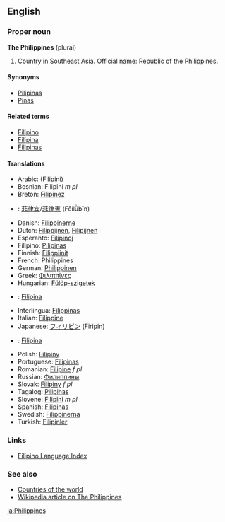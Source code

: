 ==English==
===Proper noun===
'''The Philippines''' (plural)
#Country in Southeast Asia. Official name: Republic of the Philippines.

====Synonyms====
*[[Pilipinas]]
*[[Pinas]]

====Related terms====
*[[Filipino]]
*[[Filipina]]
*[[Filipinas]]

====Translations====
*Arabic: (Filipini)
*Bosnian: Filipini ''m pl''
*Breton: [[Filipinez]]
*{{zh}}: [[菲律宾]]/[[菲律賓]] (Fēilǜbīn)
*Danish: [[Filippinerne]]
*Dutch: [[Filippijnen]], [[Filipijnen]]
*Esperanto: [[Filipinoj]]
*Filipino: [[Pilipinas]]
*Finnish: [[Filippiinit]]
*French: Philippines
*German: [[Philippinen]]
*Greek: [[Φιλιππίνες]]
*Hungarian: [[Fülöp-szigetek]]
*{{id}}: [[Filipina]]
*Interlingua: [[Filippinas]]
*Italian: [[Filippine]]
*Japanese: [[フィリピン]] (Firipin)
*{{ms}}: [[Filipina]]
*Polish: [[Filipiny]]
*Portuguese: [[Filipinas]]
*Romanian: [[Filipine]] ''f pl''
*Russian: [[Филиппины]]
*Slovak: [[Filipíny]] ''f pl''
*Tagalog: [[Pilipinas]]
*Slovene: [[Filipini]] ''m pl''
*Spanish: [[Filipinas]]
*Swedish: [[Filippinerna]]
*Turkish: [[Filipinler]]

===Links===
*[[Wiktionary:Filipino_index|Filipino Language Index]]

===See also===
*[[Countries of the world]]
*[[w:en:Philippines|Wikipedia article on The Philippines]]

[[ja:Philippines]]